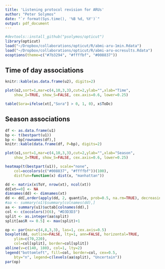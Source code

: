 ```yaml
---
title: 'Listening protocol revision for ARUs'
author: "Peter Solymos"
date: "`r format(Sys.time(), '%B %d, %Y')`"
output: pdf_document
---
```


```r
#devtools::install_github("psolymos/opticut")
library(opticut)
load("~/Dropbox/collaborations/opticut/R/abmi-aru-1min.Rdata")
load("~/Dropbox/collaborations/opticut/R/abmi-aru-ocresults.Rdata")
ocoptions(theme=c("#7b3294", "#ffffbf", "#008837"))
```

## Time of day associations

```r
knitr::kable(as.data.frame(u2), digits=2)
```


```r
plot(o2,sort=1,mar=c(4,10,3,3),cut=2,ylab="",xlab="Time",
    show_I=TRUE, show_S=FALSE, cex.axis=0.6, lower=0.25)
```

```r
table(Sora=ifelse(xt[,"Sora"] > 0, 1, 0), x$ToDc)
```

## Season associations


```r
df <- as.data.frame(u1)
bp <- t(bestpart(u1))
bp <- bp[rownames(df),]
knitr::kable(data.frame(df, P=bp), digits=2)
```


```r
plot(o1,sort=1,mar=c(4,10,3,3),cut=2,ylab="",xlab="Season",
    show_I=TRUE, show_S=FALSE, cex.axis=0.6, lower=0.25)
```


```r
heatmap(t(bestpart(u1)), scale="none", 
    col=occolors(c("#008837", "#ffffbf"))(100),
    distfun=function(x) dist(x, "manhattan"))
```


```r
dd <- matrix(x$ToY, nrow(xt), ncol(xt))
dd[xt==0] <- NA
dimnames(dd) <- dimnames(xt)
dd <- dd[,order(apply(dd, 2, quantile, prob=0.5, na.rm=TRUE), decreasing=TRUE)]
#aa <- summary(o1)$summary[colnames(dd),]
aa <- summary(u1)$uctab[colnames(dd),]
col <- c(occolors()(6), "#D3D3D3")
split <- as.integer(aa$split)
split[aa$R <= 0.5] <- max(split)+1
```

```r
op <- par(mar=c(4,8,3,3), las=1, cex.axis=0.5)
boxplot(dd, outline=FALSE, lty=1, ann=FALSE, horizontal=TRUE,
    ylim=c(70,220),
    col=col[split], border=col[split])
abline(v=c(140, 180), col=1, lty=2)
legend("bottomleft", fill=col, border=col, cex=0.5, 
    bty="n", legend=c(levels(aa$split), "Uncertain"))
par(op)
```
